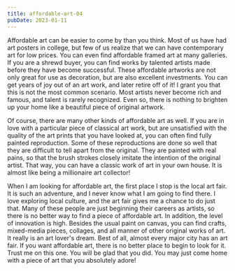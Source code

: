```yaml
---
title: affordable-art-04
pubDate: 2023-01-11
---
```


Affordable art can be easier to come by than you think. Most of us have had art posters in college, but few of us realize that we can have contemporary art for low prices. You can even find affordable framed art at many galleries. If you are a shrewd buyer, you can find works by talented artists made before they have become successful. These affordable artworks are not only great for use as decoration, but are also excellent investments. You can get years of joy out of an art work, and later retire off of it! I grant you that this is not the most common scenario. Most artists never become rich and famous, and talent is rarely recognized. Even so, there is nothing to brighten up your home like a beautiful piece of original artwork.

Of course, there are many other kinds of affordable art as well. If you are in love with a particular piece of classical art work, but are unsatisfied with the quality of the art prints that you have looked at, you can often find fully painted reproduction. Some of these reproductions are done so well that they are difficult to tell apart from the original. They are painted with real pains, so that the brush strokes closely imitate the intention of the original artist. That way, you can have a classic work of art in your own house. It is almost like being a millionaire art collector!

When I am looking for affordable art, the first place I stop is the local art fair. It is such an adventure, and I never know what I am going to find there. I love exploring local culture, and the art fair gives me a chance to do just that. Many of these people are just beginning their careers as artists, so there is no better way to find a piece of affordable art. In addition, the level of innovation is high. Besides the usual paint on canvas, you can find crafts, mixed-media pieces, collages, and all manner of other original works of art. It really is an art lover's dream. Best of all, almost every major city has an art fair. If you want affordable art, there is no better place to begin to look for it. Trust me on this one. You will be glad that you did. You may just come home with a piece of art that you absolutely adore!